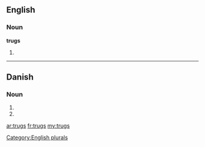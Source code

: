 ==English==

===Noun===
'''trugs'''

# {{plural of|[[trug]]}}

[[Category:English plurals]]

----

==Danish==

===Noun===
{{head|da|noun form|g=n}}

# {{form of|genitive singular indefinite|trug|lang=da}}
# {{form of|genitive plural indefinite|trug|lang=da}}

[[ar:trugs]]
[[fr:trugs]]
[[my:trugs]]